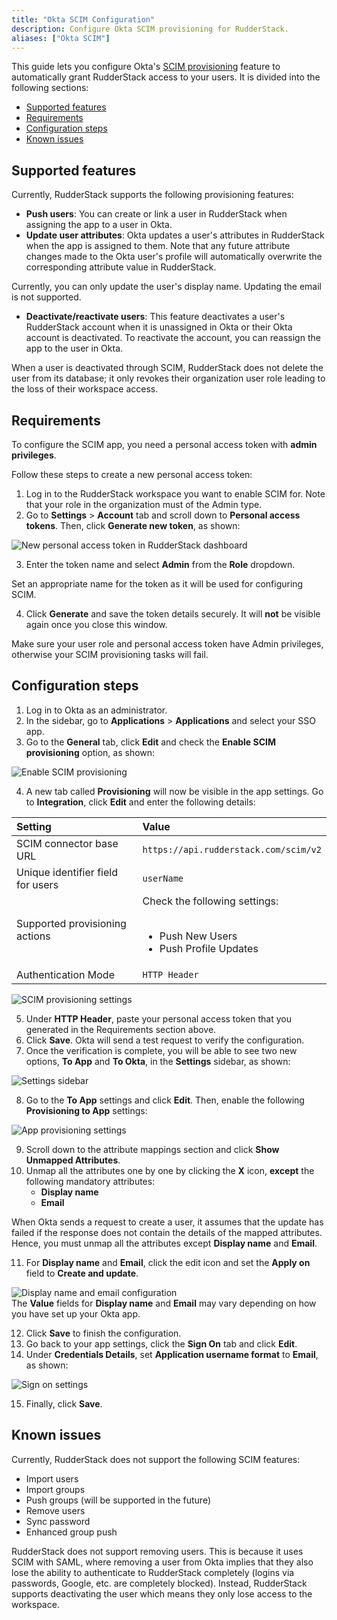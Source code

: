 ```yaml
---
title: "Okta SCIM Configuration"
description: Configure Okta SCIM provisioning for RudderStack.
aliases: ["Okta SCIM"]
---
```


This guide lets you configure Okta's [SCIM provisioning](https://www.okta.com/blog/2017/01/what-is-scim/) feature to automatically grant RudderStack access to your users.  It is divided into the following sections:

- [Supported features](#supported-features)
- [Requirements](#requirements)
- [Configuration steps](#configuration-steps)
- [Known issues](#known-issues)

## Supported features

Currently, RudderStack supports the following provisioning features:

- **Push users**: You can create or link a user in RudderStack when assigning the app to a user in Okta.
- **Update user attributes**: Okta updates a user's attributes in RudderStack when the app is assigned to them. Note that any future attribute changes made to the Okta user's profile will automatically overwrite the corresponding attribute value in RudderStack.

<div class="infoBlock">
Currently, you can only update the user's display name. Updating the email is not supported.
</div>

- **Deactivate/reactivate users**: This feature deactivates a user's RudderStack account when it is unassigned in Okta or their Okta account is deactivated. To reactivate the account, you can reassign the app to the user in Okta.

<div class="infoBlock">
When a user is deactivated through SCIM, RudderStack does not delete the user from its database; it only revokes their organization user role leading to the loss of their workspace access.
</div>

## Requirements

To configure the SCIM app, you need a <Link to="/dashboard-guides/personal-access-token/">personal access token</Link> with **admin privileges**.

Follow these steps to create a new personal access token:

1. Log in to the RudderStack workspace you want to enable SCIM for. Note that your role in the organization must of the <Link to="/dashboard-guides/user-management/#admin">Admin</Link> type.
2. Go to **Settings** > **Account** tab and scroll down to **Personal access tokens**. Then, click **Generate new token**, as shown:

<img src="../../../assets/rudderstack-api/personal-access-token-1.png" alt="New personal access token in RudderStack dashboard" />

3. Enter the token name and select **Admin** from the **Role** dropdown.

<div class="infoBlock">
Set an appropriate name for the token as it will be used for configuring SCIM.
</div>

4. Click **Generate** and save the token details securely. It will **not** be visible again once you close this window.

<div class="warningBlock">
Make sure your user role and personal access token have <Link to="/dashboard-guides/user-management/#admin">Admin</Link> privileges, otherwise your SCIM provisioning tasks will fail.
</div>

## Configuration steps

1. Log in to Okta as an administrator.
2. In the sidebar, go to **Applications** > **Applications** and select your SSO app.
3. Go to the **General** tab, click **Edit** and check the **Enable SCIM provisioning** option, as shown: 

<img src="../../../assets/user-guides/scim-1.png" alt="Enable SCIM provisioning" />

4. A new tab called **Provisioning** will now be visible in the app settings. Go to **Integration**, click **Edit** and enter the following details:

| Setting | Value |
| :------| :-------|
| SCIM connector base URL | `https://api.rudderstack.com/scim/v2` |
| Unique identifier field for users | `userName` |
| Supported provisioning actions | Check the following settings: <br /><br /><ul><li>Push New Users</li><li>Push Profile Updates</li></ul> |
| Authentication Mode | `HTTP Header` |

<img src="../../../assets/user-guides/scim-2.png" alt="SCIM provisioning settings" />

5. Under **HTTP Header**, paste your personal access token that you generated in the <Link to="#requirements">Requirements</Link> section above.
6. Click **Save**. Okta will send a test request to verify the configuration.
7. Once the verification is complete, you will be able to see two new options, **To App** and **To Okta**, in the **Settings** sidebar, as shown:

<img src="../../../assets/user-guides/scim-3.png" alt="Settings sidebar" />

8. Go to the **To App** settings and click **Edit**. Then, enable the following **Provisioning to App** settings:

<img src="../../../assets/user-guides/scim-4.png" alt="App provisioning settings" />

9. Scroll down to the attribute mappings section and click **Show Unmapped Attributes**. 
10. Unmap all the attributes one by one by clicking the **X** icon, **except** the following mandatory attributes:
    - **Display name**
    - **Email**

<div class="infoBlock">
When Okta sends a request to create a user, it assumes that the update has failed if the response does not contain the details of the mapped attributes. Hence, you must unmap all the attributes except <strong>Display name</strong> and <strong>Email</strong>.
</div>

11. For **Display name** and **Email**, click the edit icon and set the  **Apply on** field to **Create and update**.  

<img src="../../../assets/user-guides/scim-5.png" alt="Display name and email configuration" />

<div class="infoBlock">
The <strong>Value</strong> fields for <strong>Display name</strong> and <strong>Email</strong> may vary depending on how you have set up your Okta app.
</div>

12. Click **Save** to finish the configuration.
13. Go back to your app settings, click the **Sign On** tab and click **Edit**.
14. Under **Credentials Details**, set **Application username format** to **Email**, as shown:

<img src="../../../assets/user-guides/scim-6.png" alt="Sign on settings" />

15. Finally, click **Save**.

## Known issues

Currently, RudderStack does not support the following SCIM features:

- Import users
- Import groups
- Push groups (will be supported in the future)
- Remove users
- Sync password
- Enhanced group push

<div class="infoBlock">
RudderStack does not support removing users. This is because it uses SCIM with SAML, where removing a user from Okta implies that they also lose the ability to authenticate to RudderStack completely (logins via passwords, Google, etc. are completely blocked). Instead, RudderStack supports deactivating the user which means they only lose access to the workspace.
</div>
